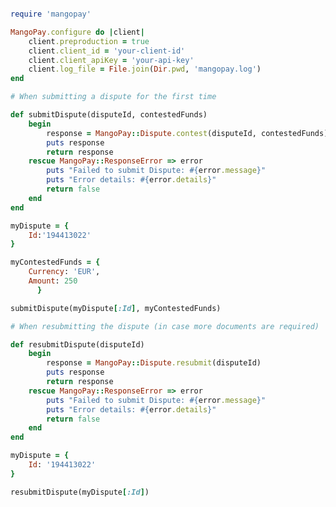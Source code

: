  
```ruby Ruby  

require 'mangopay'

MangoPay.configure do |client|
    client.preproduction = true
    client.client_id = 'your-client-id'
    client.client_apiKey = 'your-api-key'
    client.log_file = File.join(Dir.pwd, 'mangopay.log')
end

# When submitting a dispute for the first time

def submitDispute(disputeId, contestedFunds)
    begin
        response = MangoPay::Dispute.contest(disputeId, contestedFunds)
        puts response
        return response
    rescue MangoPay::ResponseError => error
        puts "Failed to submit Dispute: #{error.message}"
        puts "Error details: #{error.details}"
        return false
    end
end

myDispute = {
    Id:'194413022'
}

myContestedFunds = {
    Currency: 'EUR',
    Amount: 250
      }

submitDispute(myDispute[:Id], myContestedFunds)

# When resubmitting the dispute (in case more documents are required)

def resubmitDispute(disputeId)
    begin
        response = MangoPay::Dispute.resubmit(disputeId)
        puts response
        return response
    rescue MangoPay::ResponseError => error
        puts "Failed to submit Dispute: #{error.message}"
        puts "Error details: #{error.details}"
        return false
    end
end

myDispute = {
    Id: '194413022'
}

resubmitDispute(myDispute[:Id])  
```